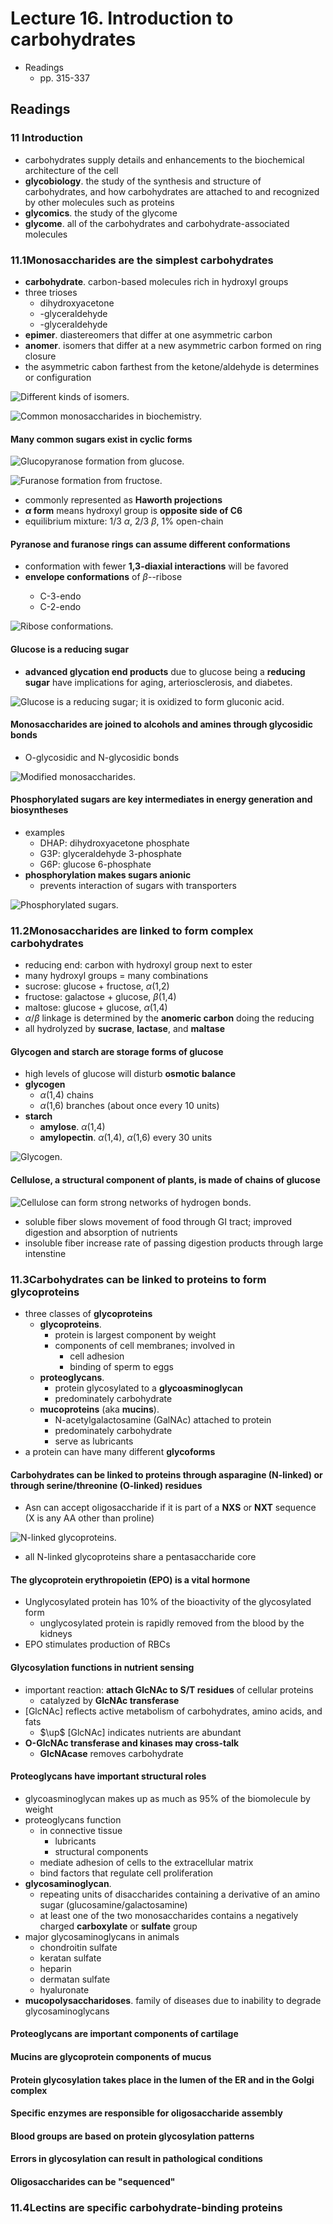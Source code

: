 # Lecture 16. Introduction to carbohydrates

- Readings
  - pp. 315-337

## Readings

### 11<SPACE/> Introduction
- carbohydrates supply details and enhancements to the biochemical architecture of the cell
- **glycobiology**. the study of the synthesis and structure of carbohydrates, and how carbohydrates are attached to and recognized by other molecules such as proteins
- **glycomics**. the study of the glycome
- **glycome**. all of the carbohydrates and carbohydrate-associated molecules

### 11.1<SPACE/>Monosaccharides are the simplest carbohydrates
- **carbohydrate**. carbon-based molecules rich in hydroxyl groups
- three trioses
  - dihydroxyacetone
  - <D/>-glyceraldehyde
  - <L/>-glyceraldehyde
- **epimer**. diastereomers that differ at one asymmetric carbon
- **anomer**. isomers that differ at a new asymmetric carbon formed on ring closure
- the asymmetric cabon farthest from the ketone/aldehyde is determines <L/> or <D/> configuration

![Different kinds of isomers.](./isomers.png)

![Common monosaccharides in biochemistry.](./monosaccharides.png)

#### Many common sugars exist in cyclic forms

![Glucopyranose formation from glucose.](./pyranose-formation.png)

![Furanose formation from fructose.](./furanose-formation.png)

- commonly represented as **Haworth projections**
- **$\alpha$ form** means hydroxyl group is **opposite side of C6**
- equilibrium mixture: 1/3 $\alpha$, 2/3 $\beta$, 1% open-chain

#### Pyranose and furanose rings can assume different conformations

- conformation with fewer **1,3-diaxial interactions** will be favored 
- **envelope conformations** of $\beta$-<D/>-ribose
  - C-3-endo
  - C-2-endo

![Ribose conformations.](./endo.png)

#### Glucose is a reducing sugar
- **advanced glycation end products** due to glucose being a **reducing sugar** have implications for aging, arteriosclerosis, and diabetes.

![Glucose is a reducing sugar; it is oxidized to form gluconic acid.](./glucose-oxidation.png)

#### Monosaccharides are joined to alcohols and amines through glycosidic bonds
- O-glycosidic and N-glycosidic bonds

![Modified monosaccharides.](./modifications.png)

#### Phosphorylated sugars are key intermediates in energy generation and biosyntheses
- examples
  - DHAP: dihydroxyacetone phosphate
  - G3P: glyceraldehyde 3-phosphate
  - G6P: glucose 6-phosphate
- **phosphorylation makes sugars anionic**
  - prevents interaction of sugars with transporters

![Phosphorylated sugars.](./phosphorylated-sugars.png)

### 11.2<SPACE/>Monosaccharides are linked to form complex carbohydrates

- reducing end: carbon with hydroxyl group next to ester
- many hydroxyl groups = many combinations
- sucrose: glucose + fructose, $\alpha$(1,2)
- fructose: galactose + glucose, $\beta$(1,4)
- maltose: glucose + glucose, $\alpha$(1,4)
- $\alpha$/$\beta$ linkage is determined by the **anomeric carbon** doing the reducing
- all hydrolyzed by **sucrase**, **lactase**, and **maltase**

#### Glycogen and starch are storage forms of glucose
- high levels of glucose will disturb **osmotic balance**
- **glycogen**
  - $\alpha$(1,4) chains
  - $\alpha$(1,6) branches (about once every 10 units)
- **starch**
  - **amylose**. $\alpha$(1,4)
  - **amylopectin**. $\alpha$(1,4), $\alpha$(1,6) every 30 units

![Glycogen.](./glycogen.png)

#### Cellulose, a structural component of plants, is made of chains of glucose

![Cellulose can form strong networks of hydrogen bonds.](./cellulose.png)

- soluble fiber slows movement of food through GI tract; improved digestion and absorption of nutrients
- insoluble fiber increase rate of passing digestion products through large intenstine

### 11.3<SPACE/>Carbohydrates can be linked to proteins to form glycoproteins
- three classes of **glycoproteins**
  - **glycoproteins**.
    - protein is largest component by weight
    - components of cell membranes; involved in
      - cell adhesion
      - binding of sperm to eggs
  - **proteoglycans**.
    - protein glycosylated to a **glycoasminoglycan**
    - predominately carbohydrate
  - **mucoproteins** (aka **mucins**).
    - N-acetylgalactosamine (GalNAc) attached to protein
    - predominately carbohydrate
    - serve as lubricants
- a protein can have many different **glycoforms**

#### Carbohydrates can be linked to proteins through asparagine (N-linked) or through serine/threonine (O-linked) residues
- Asn can accept oligosaccharide if it is part of a **NXS** or **NXT** sequence (X is any AA other than proline)

![N-linked glycoproteins.](./n-linked-glycoproteins.png)

- all N-linked glycoproteins share a pentasaccharide core

#### The glycoprotein erythropoietin (EPO) is a vital hormone
- Unglycosylated protein has 10% of the bioactivity of the glycosylated form
  - unglycosylated protein is rapidly removed from the blood by the kidneys
- EPO stimulates production of RBCs

#### Glycosylation functions in nutrient sensing
- important reaction: **attach GlcNAc to S/T residues** of cellular proteins
  - catalyzed by **GlcNAc transferase**
- [GlcNAc] reflects active metabolism of carbohydrates, amino acids, and fats
  - $\up$ [GlcNAc] indicates nutrients are abundant
- **O-GlcNAc transferase and kinases may cross-talk**
  - **GlcNAcase** removes carbohydrate

#### Proteoglycans have important structural roles
- glycoasminoglycan makes up as much as 95% of the biomolecule by weight
- proteoglycans function
  - in connective tissue
    - lubricants
    - structural components
  - mediate adhesion of cells to the extracellular matrix
  - bind factors that regulate cell proliferation
- **glycosaminoglycan**.
  - repeating units of disaccharides containing a derivative of an amino sugar (glucosamine/galactosamine)
  - at least one of the two monosaccharides contains a negatively charged **carboxylate** or **sulfate** group
- major glycosaminoglycans in animals
  - chondroitin sulfate
  - keratan sulfate
  - heparin
  - dermatan sulfate
  - hyaluronate
- **mucopolysaccharidoses**. family of diseases due to inability to degrade glycosaminoglycans


#### Proteoglycans are important components of cartilage

#### Mucins are glycoprotein components of mucus

#### Protein glycosylation takes place in the lumen of the ER and in the Golgi complex

#### Specific enzymes are responsible for oligosaccharide assembly

#### Blood groups are based on protein glycosylation patterns

#### Errors in glycosylation can result in pathological conditions

#### Oligosaccharides can be "sequenced"

### 11.4<SPACE/>Lectins are specific carbohydrate-binding proteins